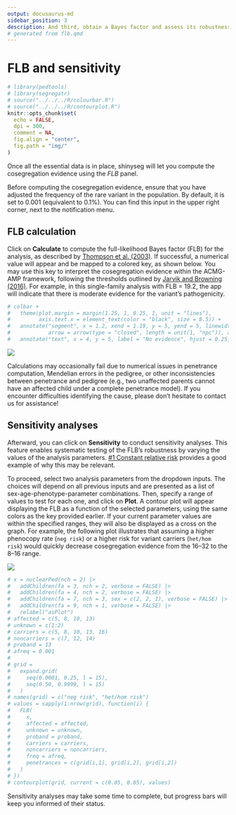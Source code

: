 ```yaml
---
output: docusaurus-md
sidebar_position: 3
description: And third, obtain a Bayes factor and assess its robustness.
# generated from flb.qmd
---
```


# FLB and sensitivity

```r
# library(pedtools)
# library(segregatr)
# source("../../../R/colourbar.R")
# source("../../../R/contourplot.R")
knitr::opts_chunk$set(
  echo = FALSE,
  dpi = 300,
  comment = NA,
  fig.align = "center",
  fig.path = "img/"
)
```

Once all the essential data is in place, shinyseg will let you compute the cosegregation evidence using the *FLB* panel.

:::{.callout-important}
Before computing the cosegregation evidence, ensure that you have adjusted the frequency of the rare variant in the population. By default, it is set to 0.001 (equivalent to 0.1%). You can find this input in the upper right corner, next to the notification menu.
:::

## FLB calculation

Click on **Calculate** to compute the full-likelihood Bayes factor (FLB) for the analysis, as described by [Thompson et al. (2003)](https://doi.org/10.1086/378100). If successful, a numerical value will appear and be mapped to a colored key, as shown below. You may use this key to interpret the cosegregation evidence within the ACMG-AMP framework, following the thresholds outlined by [Jarvik and Browning (2016)](https://doi.org/10.1016%2Fj.ajhg.2016.04.003). For example, in this single-family analysis with FLB = 19.2, the app will indicate that there is moderate evidence for the variant's pathogenicity.

```r
# colbar +
#   theme(plot.margin = margin(1.25, 1, 0.25, 1, unit = "lines"),
#         axis.text.x = element_text(color = "black", size = 8.5)) +
#   annotate("segment", x = 1.2, xend = 1.19, y = 5, yend = 5, linewidth = 0.35,
#            arrow = arrow(type = "closed", length = unit(1, "npc")), arrow.fill = "#F4A582") +
#   annotate("text", x = 4, y = 5, label = "No evidence", hjust = 0.25, size = 2.5)
```

<img src={require("./img/flb.png").default} style={{maxHeight:"125px"}} />

Calculations may occasionally fail due to numerical issues in penetrance computation, Mendelian errors in the pedigree, or other inconsistencies between penetrance and pedigree (e.g., two unaffected parents cannot have an affected child under a complete penetrance model). If you encounter difficulties identifying the cause, please don't hesitate to contact us for assistance!

## Sensitivity analyses

Afterward, you can click on **Sensitivity** to conduct sensitivity analyses. This feature enables systematic testing of the FLB's robustness by varying the values of the analysis parameters. [#1 Constant relative risk](/examples/example1) provides a good example of why this may be relevant.

To proceed, select two analysis parameters from the dropdown inputs. The choices will depend on all previous inputs and are presented as a list of sex-age-phenotype-parameter combinations. Then, specify a range of values to test for each one, and click on **Plot**. A contour plot will appear displaying the FLB as a function of the selected parameters, using the same colors as the key provided earlier. If your current parameter values are within the specified ranges, they will also be displayed as a cross on the graph. For example, the following plot illustrates that assuming a higher phenocopy rate (`neg risk`) or a higher risk for variant carriers (`het/hom risk`) would quickly decrease cosegregation evidence from the 16–32 to the 8–16 range.

<img src={require("./img/sen.png").default} style={{maxHeight:"350px"}} />

```r
# x = nuclearPed(nch = 2) |>
#   addChildren(fa = 3, nch = 2, verbose = FALSE) |>
#   addChildren(fa = 4, nch = 2, verbose = FALSE) |>
#   addChildren(fa = 7, nch = 3, sex = c(2, 2, 1), verbose = FALSE) |>
#   addChildren(fa = 9, nch = 1, verbose = FALSE) |>
#   relabel("asPlot")
# affected = c(5, 8, 10, 13)
# unknown = c(1:2)
# carriers = c(5, 8, 10, 13, 16)
# noncarriers = c(7, 12, 14)
# proband = 13
# afreq = 0.001
# 
# grid = 
#   expand.grid(
#     seq(0.0001, 0.25, l = 15),
#     seq(0.50, 0.9999, l = 15)
#   )
# names(grid) = c("neg risk", "het/hom risk")
# values = sapply(1:nrow(grid), function(i) {
#   FLB(
#     x,
#     affected = affected,
#     unknown = unknown,
#     proband = proband,
#     carriers = carriers,
#     noncarriers = noncarriers,
#     freq = afreq,
#     penetrances = c(grid[i,1], grid[i,2], grid[i,2])
#   )
# })
# contourplot(grid, current = c(0.05, 0.85), values)
```

Sensitivity analyses may take some time to complete, but progress bars will keep you informed of their status.
